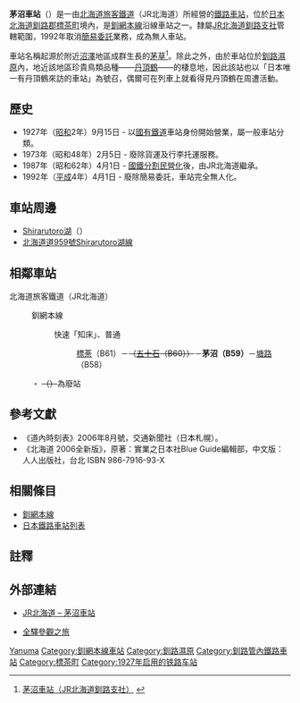 {{noteTA
|T=zh-tw:茅沼車站;zh-hk:茅沼站;zh-cn:茅沼站;
|1=zh-tw:茅沼車站;zh-hk:茅沼站;zh-cn:茅沼站;
}}
{{日本車站資訊
|公司色 = #2cb431
|文字色 = 
|站名 = 茅沼車站
|圖片 =JR Nemuro-Main-Line Kayanuma Station building.jpg
|pxl = 
|圖片說明 = 
|日文原名 = 茅沼
|平假名 =かやぬま
|羅馬拼音 =Kayanuma
|副站名 = 
|所屬公司 = [[File:JR_logo_(hokkaido).svg|23px]][[北海道旅客鐵道|北海道旅客鐵道]]（JR北海道）
|電報略號 =カヌ
|車站編號 = {{車站編號c|hotpink|B59}}
|所在地 = [[北海道|北海道]][[川上郡|川上郡]][[標茶町|標茶町]]<br>Kottaro原野（{{lang|ja|コッタロ原野}}）<br>北17線35之2
|車站構造 = [[地面車站|地面車站]]
|月台配置 = 1面1線
|所屬路線 = {{Color|#ef59a1|■}}[[釧網本線|釧網本線]]
|前一站 =B61 [[標茶車站|標茶]]
|前一站距離 = 13.9
|後一站距離 = 7.0
|後一站 = [[塘路車站|塘路]] B58
|距離 = 134.9
|起點站 = [[網走車站|網走]]
|啟用年月日 = 1927年（[[昭和|昭和]]2年）9月15日
|廢站年月日 = 
|上下車人次 =
|統計年度 =
|轉車 = 
|備註 = 無人車站
}}
'''茅沼車站'''（{{jpn|j=茅沼駅|hg=かやぬまえき|rm=Kayanuma eki|f=y}}）是一由[[北海道旅客鐵道|北海道旅客鐵道]]（JR北海道）所經營的[[鐵路車站|鐵路車站]]，位於[[日本|日本]][[北海道|北海道]][[釧路郡|釧路郡]][[標茶町|標茶町]]境內，是[[釧網本線|釧網本線]]沿線車站之一。隸屬[[北海道旅客鐵道釧路支社|JR北海道釧路支社]]管轄範圍，1992年取消[[簡易委託車站|簡易委託]]業務，成為無人車站。

車站名稱起源於附近[[沼澤|沼澤]]地區成群生長的[[茅草|茅草]]<ref>[http://www.jrkushiro.jp/eki/senmou/kayanuma.html 茅沼車站（JR北海道釧路支社）] {{webarchive|url=https://web.archive.org/web/20110918150447/http://www.jrkushiro.jp/eki/senmou/kayanuma.html |date=2011-09-18 }}</ref>。除此之外，由於車站位於[[釧路濕原|釧路濕原]]內，地近該地區珍貴鳥類品種——[[丹頂鶴|丹頂鶴]]——的棲息地，因此該站也以「日本唯一有丹頂鶴來訪的車站」為號召，偶爾可在列車上就看得見丹頂鶴在周遭活動。

== 歷史 ==
* 1927年（[[昭和|昭和]]2年）9月15日 - 以[[日本國有鐵道|國有鐵道]]車站身份開始營業，屬一般車站分類。
* 1973年（昭和48年）2月5日 - 廢除貨運及行李托運服務。
* 1987年（昭和62年）4月1日 - [[國鐵分割民營化|國鐵分割民營化]]後，由JR北海道繼承。
* 1992年（[[平成|平成]]4年）4月1日 - 廢除簡易委託，車站完全無人化。

== 車站周邊 ==
* [[Shirarutoro湖|Shirarutoro湖]]（{{lang|ja|シラルトロ湖}}）
* [[北海道道959號Shirarutoro湖線|北海道道959號Shirarutoro湖線]]

== 相鄰車站 ==
; 北海道旅客鐵道（JR北海道）
: {{Color|#ef59a1|■}}釧網本線
:: 快速「知床」、普通
::: [[標茶站|標荼]]（B61）－<s>（[[五十石站|五十石]]（B60））</s>－'''茅沼（B59）'''－[[塘路站|塘路]]（B58）
:・ <s>（）</s>為廢站

==參考文獻==
* 《道內時刻表》2006年8月號，交通新聞社（日本札幌）。
*《北海道 2006全新版》，原著：實業之日本社Blue Guide編輯部，中文版：人人出版社，台北 ISBN 986-7916-93-X

== 相關條目 ==
* [[釧網本線|釧網本線]]
* [[日本鐵路車站列表|日本鐵路車站列表]]

==註釋==
<references/>

==外部連結==
* {{ja}}[http://www.jrhokkaido.co.jp/network/station/station.html#4567 JR北海道 – 茅沼車站] {{Wayback|url=http://www.jrhokkaido.co.jp/network/station/station.html#4567 |date=20190202042725 }}
* {{ja}}[http://www.tsuchibuta.com/jr-hokkaido/senmouline/06kayanuma/06kayanuma.htm 全驛參觀之旅] {{Wayback|url=http://www.tsuchibuta.com/jr-hokkaido/senmouline/06kayanuma/06kayanuma.htm |date=20190903163418 }}

{{釧網本線}}

{{DEFAULTSORT:Kayanuma}}
[[Category:日本鐵路車站_Ka|Yanuma]]
[[Category:釧網本線車站|Category:釧網本線車站]]
[[Category:釧路濕原|Category:釧路濕原]]
[[Category:釧路管內鐵路車站|Category:釧路管內鐵路車站]]
[[Category:標茶町|Category:標茶町]]
[[Category:1927年启用的铁路车站|Category:1927年启用的铁路车站]]
